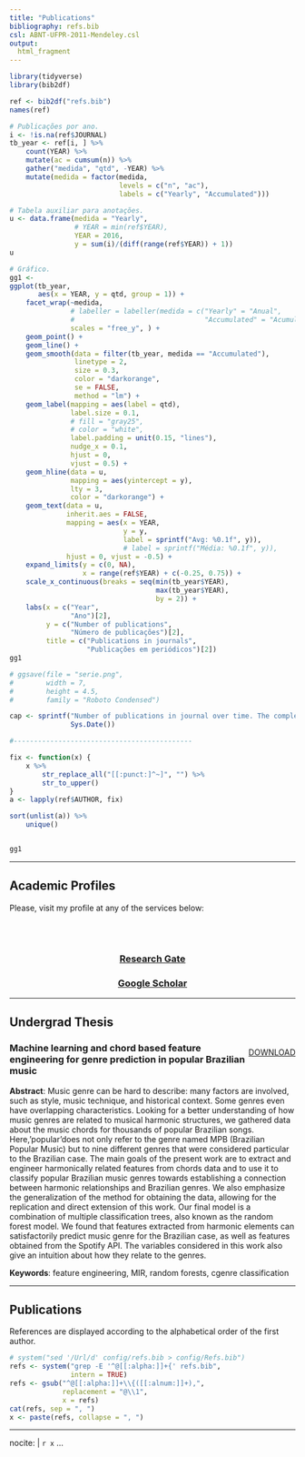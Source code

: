 ```yaml
---
title: "Publications"
bibliography: refs.bib
csl: ABNT-UFPR-2011-Mendeley.csl
output:
  html_fragment
---
```


```r
library(tidyverse)
library(bib2df)

ref <- bib2df("refs.bib")
names(ref)

# Publicações por ano.
i <- !is.na(ref$JOURNAL)
tb_year <- ref[i, ] %>%
    count(YEAR) %>%
    mutate(ac = cumsum(n)) %>%
    gather("medida", "qtd", -YEAR) %>%
    mutate(medida = factor(medida,
                           levels = c("n", "ac"),
                           labels = c("Yearly", "Accumulated")))

# Tabela auxiliar para anotações.
u <- data.frame(medida = "Yearly",
                # YEAR = min(ref$YEAR),
                YEAR = 2016,
                y = sum(i)/(diff(range(ref$YEAR)) + 1))
u

# Gráfico.
gg1 <-
ggplot(tb_year,
       aes(x = YEAR, y = qtd, group = 1)) +
    facet_wrap(~medida,
               # labeller = labeller(medida = c("Yearly" = "Anual",
               #                                "Accumulated" = "Acumulado")),
               scales = "free_y", ) +
    geom_point() +
    geom_line() +
    geom_smooth(data = filter(tb_year, medida == "Accumulated"),
                linetype = 2,
                size = 0.3,
                color = "darkorange",
                se = FALSE,
                method = "lm") +
    geom_label(mapping = aes(label = qtd),
               label.size = 0.1,
               # fill = "gray25",
               # color = "white",
               label.padding = unit(0.15, "lines"),
               nudge_x = 0.1,
               hjust = 0,
               vjust = 0.5) +
    geom_hline(data = u,
               mapping = aes(yintercept = y),
               lty = 3,
               color = "darkorange") +
    geom_text(data = u,
              inherit.aes = FALSE,
              mapping = aes(x = YEAR,
                            y = y,
                            label = sprintf("Avg: %0.1f", y)),
                            # label = sprintf("Média: %0.1f", y)),
              hjust = 0, vjust = -0.5) +
    expand_limits(y = c(0, NA),
                  x = range(ref$YEAR) + c(-0.25, 0.75)) +
    scale_x_continuous(breaks = seq(min(tb_year$YEAR),
                                    max(tb_year$YEAR),
                                    by = 2)) +
    labs(x = c("Year",
               "Ano")[2],
         y = c("Number of publications",
               "Número de publicações")[2],
         title = c("Publications in journals",
                   "Publicações em periódicos")[2])
gg1

# ggsave(file = "serie.png",
#        width = 7,
#        height = 4.5,
#        family = "Roboto Condensed")

cap <- sprintf("Number of publications in journal over time. The complete list of references is at the bottom of the page. Last update at %s.",
               Sys.Date())

#--------------------------------------------

fix <- function(x) {
    x %>%
        str_replace_all("[[:punct:]^~]", "") %>%
        str_to_upper()
}
a <- lapply(ref$AUTHOR, fix)

sort(unlist(a)) %>%
    unique()



```


```r
gg1
```

----------------------------------------------------------------------

## Academic Profiles

Please, visit my profile at any of the services below:

<br>
<br>

<center>
<div class="col-md-3">
<div class="box-simple">
<a href="https://www.researchgate.net/profile/Bruna_Wundervald">
<div class="icon">
<i class="ai ai-2x ai-researchgate"></i>
</div>
<h3>
Research Gate
</h3>
</a>
</div>
</div>

<div class="col-md-3">
<div class="box-simple">
<a href="https://scholar.google.com/citations?user=dG13KE4AAAAJ&hl=en">
<div class="icon">
<i class="ai ai-2x ai-google-scholar"></i>
</div>
<h3>
Google Scholar
</h3>
</a>
</div>
</div>
</center>

</div>
</div>
</div>

<p>
<p>


----------------------------------------------------------------------

## Undergrad Thesis

<div style="float: right;">
<a href="http://leg.ufpr.br/~walmes/docs/TCC-BrunaWundevald-RogerioHultmannFilho.pdf" target="_blank" class="btn btn-template-main">DOWNLOAD</a>
</div>

<h3>Machine learning and chord based feature engineering for genre prediction in popular Brazilian music</h3>

**Abstract**: Music genre can be hard to describe: many factors are involved, such as style, music technique, and historical context. Some genres even have overlapping characteristics. Looking for a better understanding of how music genres are related to musical harmonic structures, we gathered data about the music chords for thousands of popular Brazilian songs. Here,'popular'does not only refer to the genre named MPB (Brazilian Popular Music) but to nine different genres that were considered particular to the Brazilian case. The main goals of the present work are to extract and engineer harmonically related features from chords data and to use it to classify popular Brazilian music genres towards establishing a connection between harmonic relationships and Brazilian genres. We also emphasize the generalization of the method for obtaining the data, allowing for the replication and direct extension of this work. Our final model is a combination of multiple classification trees, also known as the random forest model. We found that features extracted from harmonic elements can satisfactorily predict music genre for the Brazilian case, as well as features obtained from the Spotify API. The variables considered in this work also give an intuition about how they relate to the genres.

**Keywords**: feature engineering, MIR, random forests, cgenre classification


----------------------------------------------------------------------

## Publications

References are displayed according to the alphabetical order of the
first author.

```r
# system("sed '/Url/d' config/refs.bib > config/Refs.bib")
refs <- system("grep -E '^@[[:alpha:]]+{' refs.bib",
               intern = TRUE)
refs <- gsub("^@[[:alpha:]]+\\{([[:alnum:]]+),",
             replacement = "@\\1",
             x = refs)
cat(refs, sep = ", ")
x <- paste(refs, collapse = ", ")
```

---
nocite: |
  `r x`
...

<div id="refs">
</div>

